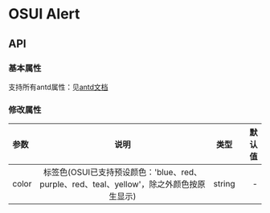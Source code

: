 
<Meta title="设计文档/Tag 标签"  />

# OSUI Alert

## API

### 基本属性

支持所有antd属性：见[antd文档](https://ant.design/components/tag-cn/)

### 修改属性

|参数|说明|类型|默认值|
|:---|:----:|:---:|------:|
|color|标签色(OSUI已支持预设颜色：'blue、red、purple、red、teal、yellow'，除之外颜色按原生显示)|string|-|

<Preview>
  <Story name="Demo" story={stories.Demo} />
</Preview>
